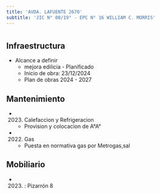 ```yaml
---
title: 'AVDA. LAFUENTE 2670'
subtitle: 'JIC N° 08/19° - EPC N° 16 WILLIAM C. MORRIS'
---
```


#
## Infraestructura

* Alcance a definir 
    + mejora edilicia - Planificado 
    + Inicio de obra: 23/12/2024 
    + Plan de obras 2024 - 2027 






## Mantenimiento

*  (2023) Calefaccion y Refrigeracion 
    + Provision y colocacion de A°A°

*  (2022) Gas 
    + Puesta en normativa gas por Metrogas,sal





## Mobiliario

*  (2023) : Pizarrón 8 



